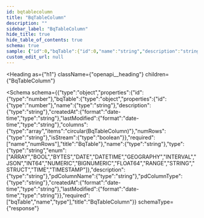 ```yaml
---
id: bqtablecolumn
title: "BqTableColumn"
description: ""
sidebar_label: "BqTableColumn"
hide_title: true
hide_table_of_contents: true
schema: true
sample: {"id":0,"bqTable":{"id":0,"name":"string","description":"string","createdAt":"2024-07-29T15:51:28.071Z","lastModified":"2024-07-29T15:51:28.071Z","columns":[null],"numRows":"string","isStream":true},"name":"string","type":"ARRAY","description":"string","pdColumnName":"string","pdColumnType":"string","createdAt":"2024-07-29T15:51:28.071Z","lastModified":"2024-07-29T15:51:28.071Z"}
custom_edit_url: null
---
```



<Heading
  as={"h1"}
  className={"openapi__heading"}
  children={"BqTableColumn"}
>
</Heading>





<Schema
  schema={{"type":"object","properties":{"id":{"type":"number"},"bqTable":{"type":"object","properties":{"id":{"type":"number"},"name":{"type":"string"},"description":{"type":"string"},"createdAt":{"format":"date-time","type":"string"},"lastModified":{"format":"date-time","type":"string"},"columns":{"type":"array","items":"circular(BqTableColumn)"},"numRows":{"type":"string"},"isStream":{"type":"boolean"}},"required":["name","numRows"],"title":"BqTable"},"name":{"type":"string"},"type":{"type":"string","enum":["ARRAY","BOOL","BYTES","DATE","DATETIME","GEOGRAPHY","INTERVAL","JSON","INT64","NUMERIC","BIGNUMERIC","FLOAT64","RANGE","STRING","STRUCT","TIME","TIMESTAMP"]},"description":{"type":"string"},"pdColumnName":{"type":"string"},"pdColumnType":{"type":"string"},"createdAt":{"format":"date-time","type":"string"},"lastModified":{"format":"date-time","type":"string"}},"required":["bqTable","name","type"],"title":"BqTableColumn"}}
  schemaType={"response"}
>
  
</Schema>
            